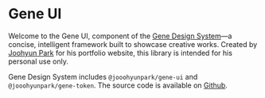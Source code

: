 # Gene UI

Welcome to the Gene UI, component of the <a href="https://gene.parkjoohyun.com">Gene Design System</a>—a concise, intelligent framework built to showcase creative works. Created by <a href="https://dev.parkjoohyun.com/">Joohyun Park</a> for his portfolio website, this library is intended for his personal use only.

Gene Design System includes `@jooohyunpark/gene-ui` and `@jooohyunpark/gene-token`. The source code is available on <a href="https://github.com/jooohyunpark/gene">Github</a>.

<br />

<img src="/gene_hero.jpg" alt="" />
